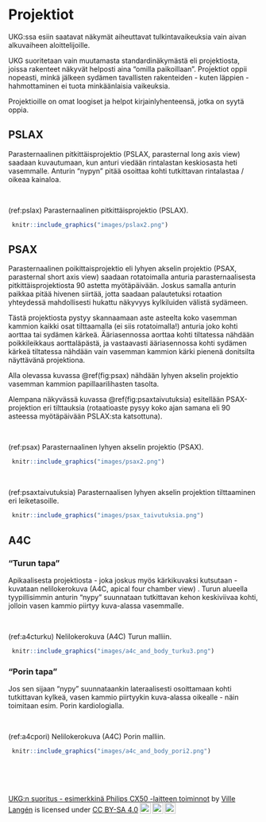 # Projektiot

UKG:ssa esiin saatavat näkymät aiheuttavat tulkintavaikeuksia vain aivan alkuvaiheen aloittelijoille.

UKG suoritetaan vain muutamasta standardinäkymästä eli projektiosta, joissa rakenteet näkyvät helposti aina "omilla paikoillaan". Projektiot oppii nopeasti, minkä jälkeen sydämen tavallisten rakenteiden - kuten läppien - hahmottaminen ei tuota minkäänlaisia vaikeuksia.

Projektioille on omat loogiset ja helpot kirjainlyhenteensä, jotka on syytä oppia. 

## PSLAX

Parasternaalinen pitkittäisprojektio (PSLAX, parasternal long axis view) saadaan kuvautumaan, kun anturi viedään rintalastan keskiosasta heti vasemmalle. Anturin "nypyn" pitää osoittaa kohti tutkittavan rintalastaa / oikeaa kainaloa.

<br />


(ref:pslax) Parasternaalinen pitkittäisprojektio (PSLAX).

```r
 knitr::include_graphics("images/pslax2.png")
```


## PSAX

Parasternaalinen poikittaisprojektio eli lyhyen akselin projektio (PSAX, parasternal short axis view) saadaan rotatoimalla anturia parasternaalisesta pitkittäisprojektiosta 90 astetta myötäpäivään. Joskus samalla anturin paikkaa pitää hivenen siirtää, jotta saadaan palautetuksi rotaation yhteydessä mahdollisesti hukattu näkyvyys kylkiluiden välistä sydämeen.

Tästä projektiosta pystyy skannaamaan aste asteelta koko vasemman kammion kaikki osat tilttaamalla (ei siis rotatoimalla!) anturia joko kohti aorttaa tai sydämen kärkeä. Ääriasennossa aorttaa kohti tiltatessa nähdään poikkileikkaus aorttaläpästä, ja vastaavasti ääriasennossa kohti sydämen kärkeä tiltatessa nähdään vain vasemman kammion kärki pienenä donitsilta näyttävänä projektiona.

Alla olevassa kuvassa \@ref(fig:psax) nähdään lyhyen akselin projektio vasemman kammion papillaarilihasten tasolta. 

Alempana näkyvässä kuvassa \@ref(fig:psaxtaivutuksia) esitellään PSAX-projektion eri tilttauksia (rotaatioaste pysyy koko ajan samana eli 90 asteessa myötäpäivään PSLAX:sta katsottuna).  


<br />


(ref:psax) Parasternaalinen lyhyen akselin projektio (PSAX).

```r
 knitr::include_graphics("images/psax2.png")
```


<br />


(ref:psaxtaivutuksia) Parasternaalisen lyhyen akselin projektion tilttaaminen eri leiketasoille.

```r
 knitr::include_graphics("images/psax_taivutuksia.png")
```


## A4C

### "Turun tapa"

Apikaalisesta projektiosta - joka joskus myös kärkikuvaksi kutsutaan - kuvataan nelilokerokuva (A4C, apical four chamber view) . Turun alueella tyypillisimmin anturin "nypy" suunnataan tutkittavan kehon keskiviivaa kohti, jolloin vasen kammio piirtyy kuva-alassa vasemmalle.

<br />


(ref:a4cturku) Nelilokerokuva (A4C) Turun malliin.

```r
 knitr::include_graphics("images/a4c_and_body_turku3.png")
```

### "Porin tapa"

Jos sen sijaan "nypy" suunnataankin lateraalisesti osoittamaan kohti tutkittavan kylkeä, vasen kammio piirtyykin kuva-alassa oikealle - näin toimitaan esim. Porin kardiologialla.

<br />


(ref:a4cpori) Nelilokerokuva (A4C) Porin malliin.

```r
 knitr::include_graphics("images/a4c_and_body_pori2.png")
```



<br/>
<br/>
<br/>
<p xmlns:cc="http://creativecommons.org/ns#" xmlns:dct="http://purl.org/dc/terms/"><a property="dct:title" rel="cc:attributionURL" href="https://vldesign.kapsi.fi/echo/">UKG:n suoritus - esimerkkinä Philips CX50 -laitteen toiminnot</a> by <a rel="cc:attributionURL dct:creator" property="cc:attributionName" href="http://www.linkedin.com/in/ville-langen">Ville Langén</a> is licensed under <a href="http://creativecommons.org/licenses/by-sa/4.0/?ref=chooser-v1" target="_blank" rel="license noopener noreferrer" style="display:inline-block;">CC BY-SA 4.0<img style="height:22px!important;margin-left:3px;vertical-align:text-bottom;" src="https://mirrors.creativecommons.org/presskit/icons/cc.svg?ref=chooser-v1"><img style="height:22px!important;margin-left:3px;vertical-align:text-bottom;" src="https://mirrors.creativecommons.org/presskit/icons/by.svg?ref=chooser-v1"><img style="height:22px!important;margin-left:3px;vertical-align:text-bottom;" src="https://mirrors.creativecommons.org/presskit/icons/sa.svg?ref=chooser-v1"></a></p>
